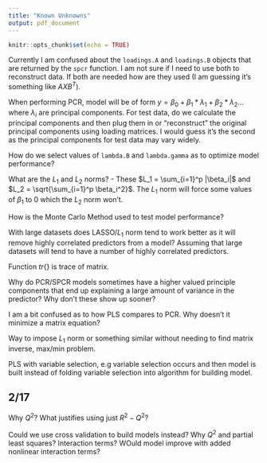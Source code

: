 ```yaml
---
title: "Known Unknowns"
output: pdf_document
---
```


```r
knitr::opts_chunk$set(echo = TRUE)
```

Currently I am confused about the `loadings.A` and `loadings.B` objects that are returned by the `spcr` function. I am not sure if I need to use both to reconstruct data. If both are needed how are they used (I am guessing it's something like $AXB^T$).

When performing PCR, model will be of form $y = \beta_0 + \beta_1*\lambda_1 + \beta_2*\lambda_2...$ where $\lambda_i$ are principal components. For test data, do we calculate the principal components and then plug them in or "reconstruct" the original principal components using loading matrices. I would guess it's the second as the principal components for test data may vary widely.


How do we select values of `lambda.B` and `lambda.gamma` as to optimize model performance?

What are the $L_1$ and $L_2$ norms?
- These $L_1 = \sum_{i=1}^p |\beta_i|$ and $L_2 = \sqrt{\sum_{i=1}^p \beta_i^2}$. The $L_1$ norm will force some values of $\beta_1$ to 0 which the $L_2$ norm won't.

How is the Monte Carlo Method used to test model performance?

With large datasets does LASSO/$L_1$ norm tend to work better as it will remove highly correlated predictors from a model? Assuming that large datasets will tend to have a number of highly correlated predictors.


Function $tr\{\}$ is trace of matrix.

Why do PCR/SPCR models sometimes have a higher valued principle components that end up explaining a large amount of variance in the predictor? Why don't these show up sooner?

I am a bit confused as to how PLS compares to PCR. Why doesn't it minimize a matrix equation? 


Way to impose $L_1$ norm or something similar without needing to find matrix inverse, max/min problem.

PLS with variable selection, e.g variable selection occurs and then model is built instead of folding variable selection into algorithm for building model.


## 2/17

Why $Q^2$? What justifies using just $R^2 - Q^2$?

Could we use cross validation to build models instead?
Why $Q^2$ and partial least squares?
Interaction terms?
WOuld model improve with added nonlinear interaction terms?